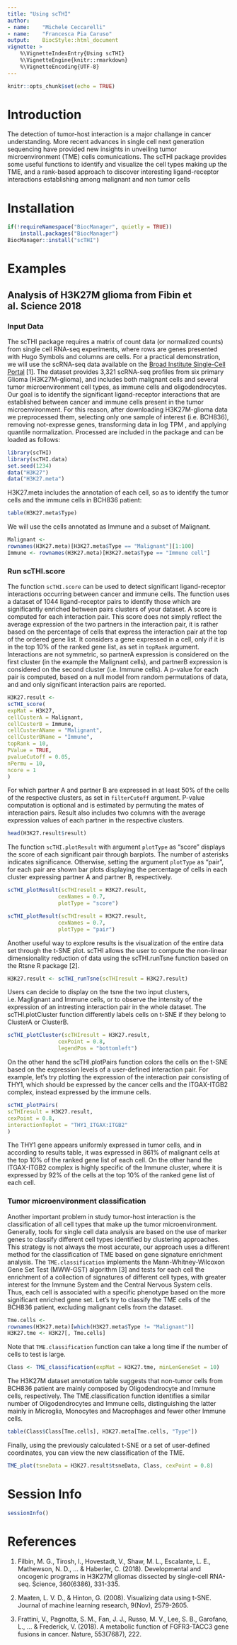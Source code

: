 ```yaml
---
title: "Using scTHI"
author: 
- name:    "Michele Ceccarelli" 
- name:    "Francesca Pia Caruso"
output:    BiocStyle::html_document 
vignette: >
    %\VignetteIndexEntry{Using scTHI}
    %\VignetteEngine{knitr::rmarkdown}
    %\VignetteEncoding{UTF-8}  
---
```


```r
knitr::opts_chunk$set(echo = TRUE)
```



# Introduction
The detection of tumor-host interaction is a major challange in cancer 
understanding. More recent advances in single cell next generation 
sequencing have provided new insights in unveiling tumor microenvironment 
(TME) cells comunications. The scTHI package provides some useful functions 
to identify and visualize the cell types making up the TME, and a rank-based 
approach to discover interesting ligand-receptor interactions establishing 
among malignant and non tumor cells

# Installation

```r
if(!requireNamespace("BiocManager", quietly = TRUE))
    install.packages("BiocManager")
BiocManager::install("scTHI")
```

# Examples 
## Analysis of H3K27M glioma from Fibin et al. Science 2018

### Input Data
The scTHI package requires a matrix of count data (or normalized counts) 
from single cell RNA-seq experiments, where rows are genes presented with 
Hugo Symbols and columns are cells. For a practical demonstration, we 
will use the scRNA-seq data available on the [Broad Institute Single-Cell 
Portal](https://portals.broadinstitute.org/single_cell/study/single-cell-
analysis-in-pediatric-midline-gliomas-withhistone-h3k27m-mutation) [1]. 
The dataset provides 3,321 scRNA-seq profiles from six primary Glioma 
(H3K27M-glioma), and includes both malignant cells and several tumor 
microenvironment cell types, as immune cells and oligodendrocytes. 
Our goal is to identify the significant ligand-receptor interactions 
that are established between cancer and immune cells present in the tumor
microenvironment. For this reason, after downloading H3K27M-glioma data 
we preprocessed them, selecting only one sample of interest (i.e. BCH836), 
removing not-expresse genes, transforming data in log TPM , and applying 
quantile normalization. Processed are included in the package and can be 
loaded as follows:

```r
library(scTHI)
library(scTHI.data)
set.seed(1234)
data("H3K27")
data("H3K27.meta")
```


H3K27.meta includes the annotation of each cell, so as to identify 
the tumor cells and the immune cells in BCH836 patient:

```r
table(H3K27.meta$Type)
```

We will use the cells annotated as Immune and a subset of Malignant.

```r
Malignant <-
rownames(H3K27.meta)[H3K27.meta$Type == "Malignant"][1:100]
Immune <- rownames(H3K27.meta)[H3K27.meta$Type == "Immune cell"]
```

### Run scTHI.score
The function `scTHI.score` can be used  to detect significant 
ligand-receptor interactions occurring between cancer and immune cells. 
The function uses a dataset of 1044 ligand-receptor pairs to identify 
those which are significantly enriched between pairs clusters of your 
dataset. A score is computed for each interaction pair. This score does 
not simply reflect the average expression of the two partners in the 
interaction pair, it is rather based on the percentage of cells that 
express the interaction pair at the top of the ordered gene list. It 
considers a gene expressed in a cell, only if it is in the top 10% of 
the ranked gene list, as set in `topRank` argument.  
Interactions are not symmetric, so partnerA expression is considered 
on the first cluster (in the example the Malignant cells), and partnerB 
expression is considered on the second cluster (i.e. Immune cells). 
A p-value for each pair is computed, based on a null model from random 
permutations of data, and  and only significant 
interaction pairs are reported.

```r
H3K27.result <-
scTHI_score(
expMat = H3K27,
cellCusterA = Malignant,
cellCusterB = Immune,
cellCusterAName = "Malignant",
cellCusterBName = "Immune",
topRank = 10,
PValue = TRUE,
pvalueCutoff = 0.05,
nPermu = 10,
ncore = 1
)
```
For which partner A and partner B are expressed in at least 50% 
of the cells of the respective clusters, as set in `filterCutoff` 
argument. P-value computation is optional and is estimated by 
permuting the mates of interaction pairs. Result also includes 
two columns with the average expression values of each partner
in the respective clusters.

```r
head(H3K27.result$result)
```

The function `scTHI.plotResult` with argument `plotType` as 
"score" displays the score of each significant  pair through 
barplots. The number of asterisks indicates significance. 
Otherwise, setting the argument `plotType` as "pair", for each 
pair are shown bar plots displaying the percentage of cells in 
each cluster expressing partner A and partner B, respectively.

```r
scTHI_plotResult(scTHIresult = H3K27.result,
                cexNames = 0.7,
                plotType = "score")
```


```r
scTHI_plotResult(scTHIresult = H3K27.result,
                cexNames = 0.7,
                plotType = "pair")
```

Another useful way to explore results is the visualization of the 
entire data set through the t-SNE plot. scTHI allows the user to 
compute the non-linear dimensionality reduction of data using the 
scTHI.runTsne function based on the Rtsne R package [2].
```r
H3K27.result <- scTHI_runTsne(scTHIresult = H3K27.result)
```

Users can decide to display on the tsne the two input clusters, 
i.e. Maglignant and Immune cells, or to observe the intensity of 
the expression of an intresting interaction pair in the whole 
dataset. The scTHI.plotCluster function differently labels cells 
on t-SNE if they belong to ClusterA or ClusterB.

```r
scTHI_plotCluster(scTHIresult = H3K27.result,
                cexPoint = 0.8,
                legendPos = "bottomleft")
```


On the other hand the scTHI.plotPairs function colors the cells on 
the t-SNE based on the expression levels of a user-defined 
interaction pair. For example, let’s try plotting the expression 
of the interaction pair consisting of THY1, which should be expressed 
by the cancer cells and the ITGAX-ITGB2 complex, instead expressed 
by the immune cells.

```r
scTHI_plotPairs(
scTHIresult = H3K27.result,
cexPoint = 0.8,
interactionToplot = "THY1_ITGAX:ITGB2"
)
```

The THY1 gene appears uniformly expressed in tumor cells, and 
in according to results table, it was expressed in 861% of 
malignant cells at the top 10% of the ranked gene list of 
each cell. On the other hand the ITGAX-ITGB2 complex is highly 
specific of the Immune cluster, where it is expressed by 92% of
the cells at the top 10% of the ranked gene list of each cell.

### Tumor microenvironment classification
Another important problem in study tumor-host interaction is 
the classification of all cell types that make up the tumor 
microenvironment. Generally, tools for single cell data analysis 
are based on the use of marker genes to classify different cell 
types identified by clustering approaches. This strategy is not 
always the most accurate, our approach uses a different method 
for the classification of TME based on gene signature enrichment 
analysis. The `TME.classification` implements the 
Mann-Whitney-Wilcoxon Gene Set Test (MWW-GST) algorithm [3] 
and tests for each cell the enrichment of a collection of 
signatures of different cell types, with greater interest for 
the Immune System and the Central Nervous System cells. Thus, 
each cell is associated with a specific phenotype based on the 
more significant enriched gene set. 
Let's try to classify the TME cells of the BCH836 patient, 
excluding malignant cells from the dataset.

```r
Tme.cells <-
rownames(H3K27.meta)[which(H3K27.meta$Type != "Malignant")]
H3K27.tme <- H3K27[, Tme.cells]
```
Note that `TME.classification` function can take a 
long time if the number of cells to test is large.



```r
Class <- TME_classification(expMat = H3K27.tme, minLenGeneSet = 10)
```
The H3K27M dataset annotation table suggests that non-tumor cells 
from BCH836 patient are mainly composed by Oligodendrocyte and Immune 
cells, respectively. The TME.classification function identifies a 
similar number of Oligodendrocytes and Immune cells, distinguishing 
the latter mainly in Microglia, Monocytes and Macrophages and fewer 
other Immune cells.

```r
table(Class$Class[Tme.cells], H3K27.meta[Tme.cells, "Type"])
```
Finally, using the previously calculated t-SNE or a set of 
user-defined coordinates, you can view the new classification 
of the TME.
```r
TME_plot(tsneData = H3K27.result$tsneData, Class, cexPoint = 0.8)
```


# Session Info
```r
sessionInfo()
```

# References
1. Filbin, M. G., Tirosh, I., Hovestadt, V., Shaw, M. L., Escalante, 
L. E., Mathewson, N. D., ... & Haberler, C. (2018). Developmental 
and oncogenic programs in H3K27M gliomas dissected by single-cell 
RNA-seq. Science, 360(6386), 331-335.


2. Maaten, L. V. D., & Hinton, G. (2008). Visualizing data 
using t-SNE. Journal of machine learning research, 9(Nov), 2579-2605.

3. Frattini, V., Pagnotta, S. M., Fan, J. J., Russo, M. V., Lee, 
S. B., Garofano, L., ... & Frederick, V. (2018). A metabolic 
function of FGFR3-TACC3 gene fusions in cancer. Nature, 553(7687), 222.

